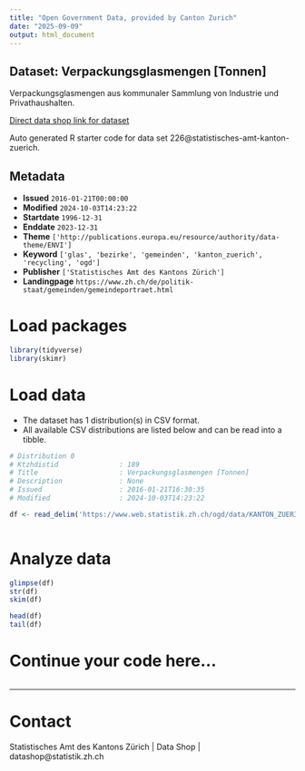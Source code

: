 ```yaml
---
title: "Open Government Data, provided by Canton Zurich"
date: "2025-09-09"
output: html_document
---
```


## Dataset: Verpackungsglasmengen [Tonnen]

Verpackungsglasmengen aus kommunaler Sammlung von Industrie und Privathaushalten.

[Direct data shop link for dataset](https://www.zh.ch/de/politik-staat/statistik-daten/datenkatalog.html#/datasets/226@statistisches-amt-kanton-zuerich)

Auto generated R starter code for data set 226@statistisches-amt-kanton-zuerich.

## Metadata

- **Issued** `2016-01-21T00:00:00`
- **Modified** `2024-10-03T14:23:22`
- **Startdate** `1996-12-31`
- **Enddate** `2023-12-31`
- **Theme** `['http://publications.europa.eu/resource/authority/data-theme/ENVI']`
- **Keyword** `['glas', 'bezirke', 'gemeinden', 'kanton_zuerich', 'recycling', 'ogd']`
- **Publisher** `['Statistisches Amt des Kantons Zürich']`
- **Landingpage** `https://www.zh.ch/de/politik-staat/gemeinden/gemeindeportraet.html`


# Load packages

```r

library(tidyverse)
library(skimr)

```

# Load data

-   The dataset has 1 distribution(s) in CSV format.
-   All available CSV distributions are listed below and can be read into a tibble.

```r

# Distribution 0
# Ktzhdistid               : 189
# Title                    : Verpackungsglasmengen [Tonnen]
# Description              : None
# Issued                   : 2016-01-21T16:30:35
# Modified                 : 2024-10-03T14:23:22

df <- read_delim('https://www.web.statistik.zh.ch/ogd/data/KANTON_ZUERICH_138.csv')



```

# Analyze data

```r

glimpse(df)
str(df)
skim(df)

head(df)
tail(df)

```

# Continue your code here...

```r

```

------------------------------------------------------------------------

# Contact

Statistisches Amt des Kantons Zürich | Data Shop | datashop@statistik.zh.ch
